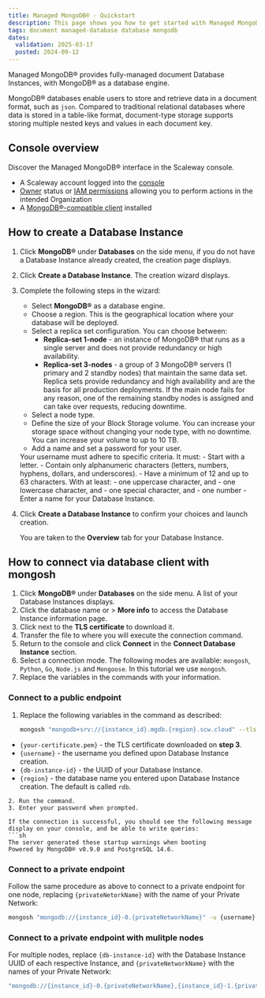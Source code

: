 ```yaml
---
title: Managed MongoDB® - Quickstart
description: This page shows you how to get started with Managed MongoDB®.
tags: document managed-database database mongodb
dates:
  validation: 2025-03-17
  posted: 2024-09-12
---
```



Managed MongoDB® provides fully-managed document Database Instances, with  MongoDB® as a database engine.

MongoDB® databases enable users to store and retrieve data in a document format, such as `json`. Compared to traditional relational databases where data is stored in a table-like format, document-type storage supports storing multiple nested keys and values in each document key.

## Console overview
Discover the Managed MongoDB® interface in the Scaleway console.
<GuideFlow src="https://app.guideflow.com/embed/lpnm35zter"/>

<Requirements />

- A Scaleway account logged into the [console](https://account.scaleway.com/?service=elements)
- [Owner](/iam/concepts/#owner) status or [IAM permissions](/iam/concepts/#permission) allowing you to perform actions in the intended Organization
- A [MongoDB®-compatible client](https://www.mongodb.com/try/download/shell) installed

## How to create a Database Instance

1. Click **MongoDB®** under **Databases** on the side menu, if you do not have a Database Instance already created, the creation page displays.
2. Click **Create a Database Instance**. The creation wizard displays.
3. Complete the following steps in the wizard:
    - Select **MongoDB®** as a database engine.
    - Choose a region. This is the geographical location where your database will be deployed.
    - Select a replica set configuration. You can choose between:
        - **Replica-set 1-node** - an instance of MongoDB® that runs as a single server and does not provide redundancy or high availability.
        - **Replica-set 3-nodes** - a group of 3 MongoDB® servers (1 primary and 2 standby nodes) that maintain the same data set. Replica sets provide redundancy and high availability and are the basis for all production deployments. If the main node fails for any reason, one of the remaining standby nodes is assigned and can take over requests, reducing downtime.
    - Select a node type.
    - Define the size of your Block Storage volume. You can increase your storage space without changing your node type, with no downtime. You can increase your volume to up to 10 TB.
    - Add a name and set a password for your user.
    <Message type="important">
      Your username must adhere to specific criteria. It must:
          - Start with a letter.
          - Contain only alphanumeric characters (letters, numbers, hyphens, dollars, and underscores).
          - Have a minimum of 12 and up to 63 characters. With at least:
              - one uppercase character, and
              - one lowercase character, and
              - one special character, and
              - one number
    </Message>
    - Enter a name for your Database Instance.
4. Click **Create a Database Instance** to confirm your choices and launch creation.

    You are taken to the **Overview** tab for your Database Instance.

## How to connect via database client with mongosh

1. Click **MongoDB®** under **Databases** on the side menu. A list of your Database Instances displays.
2. Click the database name or <Icon name="more" /> > **More info** to access the Database Instance information page.
3. Click <Icon name="download" /> next to the **TLS certificate** to download it.
4. Transfer the file to where you will execute the connection command.
5. Return to the console and click **Connect** in the **Connect Database Instance** section.
6. Select a connection mode. The following modes are available: `mongosh`, `Python`, `Go`, `Node.js` and `Mongoose`. In this tutorial we use `mongosh`.
7. Replace the variables in the commands with your information.

### Connect to a public endpoint

1. Replace the following variables in the command as described:
    ```sh
    mongosh "mongodb+srv://{instance_id}.mgdb.{region}.scw.cloud" --tlsCAFile {your_certificate.pem} -u {username}
    ```

  - `{your-certificate.pem}` - the TLS certificate downloaded on **step 3**.
  - `{username}` -  the username you defined upon Database Instance creation.
  - `{db-instance-id}` - the UUID of your Database Instance.
  - `{region}` - the database name you entered upon Database Instance creation. The default is called `rdb`.

  ```
2. Run the command.
3. Enter your password when prompted.

If the connection is successful, you should see the following message display on your console, and be able to write queries:
  ```sh
  The server generated these startup warnings when booting
  Powered by MongoDB® v0.9.0 and PostgreSQL 14.6.
  ```

### Connect to a private endpoint

Follow the same procedure as above to connect to a private endpoint for one node, replacing `{privateNetorkName}` with the name of your Private Network:

  ```sh
  mongosh "mongodb://{instance_id}-0.{privateNetworkName}" -u {username}
  ```
### Connect to a private endpoint with mulitple nodes

For multiple nodes, replace `{db-instance-id}` with the Database Instance UUID of each respective Instance, and `{privateNetworkName}` with the names of your Private Network:

  ```sh
  "mongodb://{instance_id}-0.{privateNetworkName},{instance_id}-1.{privateNetworkName},{instance_id}-2.{privateNetworkName}" -u {username}
  ```